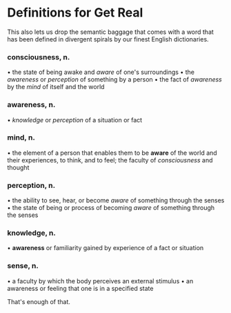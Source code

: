 # Definitions for Get Real

This also lets us drop the semantic baggage that comes with a word that has been defined in divergent spirals by our finest English dictionaries.

### consciousness, n.

• the state of being awake and _aware_ of one's surroundings
• the _awareness_ or _perception_ of something by a person
• the fact of _awareness_ by the _mind_ of itself and the world

### awareness, n.

• _knowledge_ or _perception_ of a situation or fact

### mind, n.

• the element of a person that enables them to be **aware** of the world and their experiences, to think, and to feel; the faculty of _consciousness_ and thought

### perception, n.

• the ability to see, hear, or become _aware_ of something through the senses
• the state of being or process of becoming _aware_ of something through the senses

### knowledge, n.

• **awareness** or familiarity gained by experience of a fact or situation

### sense, n.

• a faculty by which the body perceives an external stimulus
• an awareness or feeling that one is in a specified state

That's enough of that.
